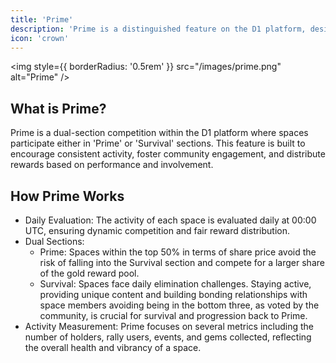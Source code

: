 ```yaml
---
title: 'Prime'
description: 'Prime is a distinguished feature on the D1 platform, designed to reward the active participation of spaces in a survival and growth-oriented environment.'
icon: 'crown'
---
```

<img
  style={{ borderRadius: '0.5rem' }}
  src="/images/prime.png"
  alt="Prime"
/>

## What is Prime?
Prime is a dual-section competition within the D1 platform where spaces participate either in 'Prime' or 'Survival' sections. This feature is built to encourage consistent activity, foster community engagement, and distribute rewards based on performance and involvement.

## How Prime Works
- Daily Evaluation: The activity of each space is evaluated daily at 00:00 UTC, ensuring dynamic competition and fair reward distribution.
- Dual Sections:
  - Prime: Spaces within the top 50% in terms of share price avoid the risk of falling into the Survival section and compete for a larger share of the gold reward pool.
  - Survival: Spaces face daily elimination challenges. Staying active, providing unique content and building bonding relationships with space members avoiding being in the bottom three, as voted by the community, is crucial for survival and progression back to Prime.
- Activity Measurement: Prime focuses on several metrics including the number of holders, rally users, events, and gems collected, reflecting the overall health and vibrancy of a space.